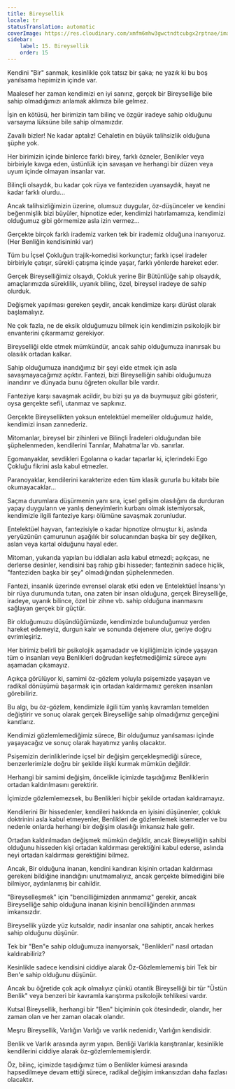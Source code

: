 ```yaml
---
title: Bireysellik
locale: tr
statusTranslation: automatic
coverImage: https://res.cloudinary.com/xmfm6mhw3gwctndtcubgx2rptnae/image/upload/v1740468922/small_cover_tratado_de_psicologia_revolucionaria_a4c0dca4e0.webp
sidebar:
    label: 15. Bireysellik
    order: 15
---
```

Kendini "Bir" sanmak, kesinlikle çok tatsız bir şaka; ne yazık ki bu boş yanılsama hepimizin içinde var.

Maalesef her zaman kendimizi en iyi sanırız, gerçek bir Bireyselliğe bile sahip olmadığımızı anlamak aklımıza bile gelmez.

İşin en kötüsü, her birimizin tam bilinç ve özgür iradeye sahip olduğunu varsayma lüksüne bile sahip olmamızdır.

Zavallı bizler! Ne kadar aptalız! Cehaletin en büyük talihsizlik olduğuna şüphe yok.

Her birimizin içinde binlerce farklı birey, farklı özneler, Benlikler veya birbiriyle kavga eden, üstünlük için savaşan ve herhangi bir düzen veya uyum içinde olmayan insanlar var.

Bilinçli olsaydık, bu kadar çok rüya ve fanteziden uyansaydık, hayat ne kadar farklı olurdu...

Ancak talihsizliğimizin üzerine, olumsuz duygular, öz-düşünceler ve kendini beğenmişlik bizi büyüler, hipnotize eder, kendimizi hatırlamamıza, kendimizi olduğumuz gibi görmemize asla izin vermez...

Gerçekte birçok farklı irademiz varken tek bir irademiz olduğuna inanıyoruz. (Her Benliğin kendisininki var)

Tüm bu İçsel Çokluğun trajik-komedisi korkunçtur; farklı içsel iradeler birbiriyle çatışır, sürekli çatışma içinde yaşar, farklı yönlerde hareket eder.

Gerçek Bireyselliğimiz olsaydı, Çokluk yerine Bir Bütünlüğe sahip olsaydık, amaçlarımızda süreklilik, uyanık bilinç, özel, bireysel iradeye de sahip olurduk.

Değişmek yapılması gereken şeydir, ancak kendimize karşı dürüst olarak başlamalıyız.

Ne çok fazla, ne de eksik olduğumuzu bilmek için kendimizin psikolojik bir envanterini çıkarmamız gerekiyor.

Bireyselliği elde etmek mümkündür, ancak sahip olduğumuza inanırsak bu olasılık ortadan kalkar.

Sahip olduğumuza inandığımız bir şeyi elde etmek için asla savaşmayacağımız açıktır. Fantezi, bizi Bireyselliğin sahibi olduğumuza inandırır ve dünyada bunu öğreten okullar bile vardır.

Fanteziye karşı savaşmak acildir, bu bizi şu ya da buymuşuz gibi gösterir, oysa gerçekte sefil, utanmaz ve sapkınız.

Gerçekte Bireysellikten yoksun entelektüel memeliler olduğumuz halde, kendimizi insan zannederiz.

Mitomanlar, bireysel bir zihinleri ve Bilinçli İradeleri olduğundan bile şüphelenmeden, kendilerini Tanrılar, Mahatma'lar vb. sanırlar.

Egomanyaklar, sevdikleri Egolarına o kadar taparlar ki, içlerindeki Ego Çokluğu fikrini asla kabul etmezler.

Paranoyaklar, kendilerini karakterize eden tüm klasik gururla bu kitabı bile okumayacaklar...

Saçma durumlara düşürmenin yanı sıra, içsel gelişim olasılığını da durduran yapay duyguların ve yanlış deneyimlerin kurbanı olmak istemiyorsak, kendimizle ilgili fanteziye karşı ölümüne savaşmak zorunludur.

Entelektüel hayvan, fantezisiyle o kadar hipnotize olmuştur ki, aslında yeryüzünün çamurunun aşağılık bir solucanından başka bir şey değilken, aslan veya kartal olduğunu hayal eder.

Mitoman, yukarıda yapılan bu iddiaları asla kabul etmezdi; açıkçası, ne derlerse desinler, kendisini baş rahip gibi hisseder; fantezinin sadece hiçlik, "fanteziden başka bir şey" olmadığından şüphelenmeden.

Fantezi, insanlık üzerinde evrensel olarak etki eden ve Entelektüel İnsansı'yı bir rüya durumunda tutan, ona zaten bir insan olduğuna, gerçek Bireyselliğe, iradeye, uyanık bilince, özel bir zihne vb. sahip olduğuna inanmasını sağlayan gerçek bir güçtür.

Bir olduğumuzu düşündüğümüzde, kendimizde bulunduğumuz yerden hareket edemeyiz, durgun kalır ve sonunda dejenere olur, geriye doğru evrimleşiriz.

Her birimiz belirli bir psikolojik aşamadadır ve kişiliğimizin içinde yaşayan tüm o insanları veya Benlikleri doğrudan keşfetmediğimiz sürece aynı aşamadan çıkamayız.

Açıkça görülüyor ki, samimi öz-gözlem yoluyla psişemizde yaşayan ve radikal dönüşümü başarmak için ortadan kaldırmamız gereken insanları görebiliriz.

Bu algı, bu öz-gözlem, kendimizle ilgili tüm yanlış kavramları temelden değiştirir ve sonuç olarak gerçek Bireyselliğe sahip olmadığımız gerçeğini kanıtlarız.

Kendimizi gözlemlemediğimiz sürece, Bir olduğumuz yanılsaması içinde yaşayacağız ve sonuç olarak hayatımız yanlış olacaktır.

Psişemizin derinliklerinde içsel bir değişim gerçekleşmediği sürece, benzerlerimizle doğru bir şekilde ilişki kurmak mümkün değildir.

Herhangi bir samimi değişim, öncelikle içimizde taşıdığımız Benliklerin ortadan kaldırılmasını gerektirir.

İçimizde gözlemlemezsek, bu Benlikleri hiçbir şekilde ortadan kaldıramayız.

Kendilerini Bir hissedenler, kendileri hakkında en iyisini düşünenler, çokluk doktrinini asla kabul etmeyenler, Benlikleri de gözlemlemek istemezler ve bu nedenle onlarda herhangi bir değişim olasılığı imkansız hale gelir.

Ortadan kaldırılmadan değişmek mümkün değildir, ancak Bireyselliğin sahibi olduğunu hisseden kişi ortadan kaldırması gerektiğini kabul ederse, aslında neyi ortadan kaldırması gerektiğini bilmez.

Ancak, Bir olduğuna inanan, kendini kandıran kişinin ortadan kaldırması gerekeni bildiğine inandığını unutmamalıyız, ancak gerçekte bilmediğini bile bilmiyor, aydınlanmış bir cahildir.

"Bireyselleşmek" için "bencilliğimizden arınmamız" gerekir, ancak Bireyselliğe sahip olduğuna inanan kişinin bencilliğinden arınması imkansızdır.

Bireysellik yüzde yüz kutsaldır, nadir insanlar ona sahiptir, ancak herkes sahip olduğunu düşünür.

Tek bir "Ben"e sahip olduğumuza inanıyorsak, "Benlikleri" nasıl ortadan kaldırabiliriz?

Kesinlikle sadece kendisini ciddiye alarak Öz-Gözlemlememiş biri Tek bir Ben'e sahip olduğunu düşünür.

Ancak bu öğretide çok açık olmalıyız çünkü otantik Bireyselliği bir tür "Üstün Benlik" veya benzeri bir kavramla karıştırma psikolojik tehlikesi vardır.

Kutsal Bireysellik, herhangi bir "Ben" biçiminin çok ötesindedir, olandır, her zaman olan ve her zaman olacak olandır.

Meşru Bireysellik, Varlığın Varlığı ve varlık nedenidir, Varlığın kendisidir.

Benlik ve Varlık arasında ayrım yapın. Benliği Varlıkla karıştıranlar, kesinlikle kendilerini ciddiye alarak öz-gözlemlememişlerdir.

Öz, bilinç, içimizde taşıdığımız tüm o Benlikler kümesi arasında hapsedilmeye devam ettiği sürece, radikal değişim imkansızdan daha fazlası olacaktır.
